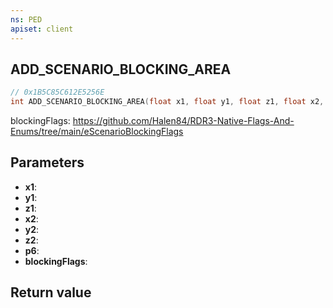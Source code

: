 ```yaml
---
ns: PED
apiset: client
---
```

## ADD_SCENARIO_BLOCKING_AREA

```c
// 0x1B5C85C612E5256E
int ADD_SCENARIO_BLOCKING_AREA(float x1, float y1, float z1, float x2, float y2, float z2, BOOL p6, int blockingFlags);
```

blockingFlags: https://github.com/Halen84/RDR3-Native-Flags-And-Enums/tree/main/eScenarioBlockingFlags

## Parameters
* **x1**:
* **y1**:
* **z1**:
* **x2**:
* **y2**:
* **z2**:
* **p6**:
* **blockingFlags**:

## Return value